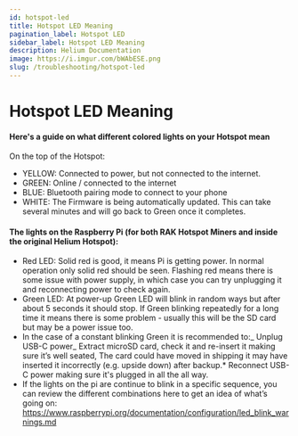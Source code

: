 ```yaml
---
id: hotspot-led
title: Hotspot LED Meaning
pagination_label: Hotspot LED
sidebar_label: Hotspot LED Meaning
description: Helium Documentation
image: https://i.imgur.com/bWAbESE.png
slug: /troubleshooting/hotspot-led
---
```


# Hotspot LED Meaning

#### Here's a guide on what different colored lights on your Hotspot mean

On the top of the Hotspot:

- YELLOW: Connected to power, but not connected to the internet.
- GREEN: Online / connected to the internet
- BLUE: Bluetooth pairing mode to connect to your phone
- WHITE: The Firmware is being automatically updated. This can take several minutes and will go back
  to Green once it completes.

#### The lights on the Raspberry Pi (for both RAK Hotspot Miners and inside the original Helium Hotspot):

- Red LED: Solid red is good, it means Pi is getting power. In normal operation only solid red
  should be seen. Flashing red means there is some issue with power supply, in which case you can
  try unplugging it and reconnecting power to check again.
- Green LED: At power-up Green LED will blink in random ways but after about 5 seconds it should
  stop. If Green blinking repeatedly for a long time it means there is some problem - usually this
  will be the SD card but may be a power issue too.
- In the case of a constant blinking Green it is recommended to:_ Unplug USB-C power_ Extract
  microSD card, check it and re-insert it making sure it’s well seated, The card could have moved in
  shipping it may have inserted it incorrectly (e.g. upside down) after backup.\* Reconnect USB-C
  power making sure it's plugged in all the all way.
- If the lights on the pi are continue to blink in a specific sequence, you can review the different
  combinations here to get an idea of what’s going on:
  https://www.raspberrypi.org/documentation/configuration/led_blink_warnings.md
